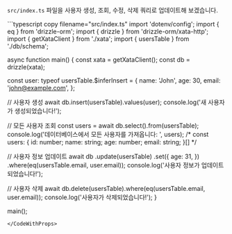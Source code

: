 
`src/index.ts` 파일을 사용자 생성, 조회, 수정, 삭제 쿼리로 업데이트해 보겠습니다.

<CodeWithProps dialect={props.dialect} env_variable={props.env_variable}>
```typescript copy filename="src/index.ts"
import 'dotenv/config';
import { eq } from 'drizzle-orm';
import { drizzle } from 'drizzle-orm/xata-http';
import { getXataClient } from './xata';
import { usersTable } from './db/schema';

async function main() {
  const xata = getXataClient();
  const db = drizzle(xata);

  const user: typeof usersTable.$inferInsert = {
    name: 'John',
    age: 30,
    email: 'john@example.com',
  };

  // 사용자 생성
  await db.insert(usersTable).values(user);
  console.log('새 사용자가 생성되었습니다!');

  // 모든 사용자 조회
  const users = await db.select().from(usersTable);
  console.log('데이터베이스에서 모든 사용자를 가져옵니다: ', users);
  /*
  const users: {
    id: number;
    name: string;
    age: number;
    email: string;
  }[]
  */

  // 사용자 정보 업데이트
  await db
    .update(usersTable)
    .set({
      age: 31,
    })
    .where(eq(usersTable.email, user.email));
  console.log('사용자 정보가 업데이트되었습니다!');

  // 사용자 삭제
  await db.delete(usersTable).where(eq(usersTable.email, user.email));
  console.log('사용자가 삭제되었습니다!');
}

main();
```
</CodeWithProps>



